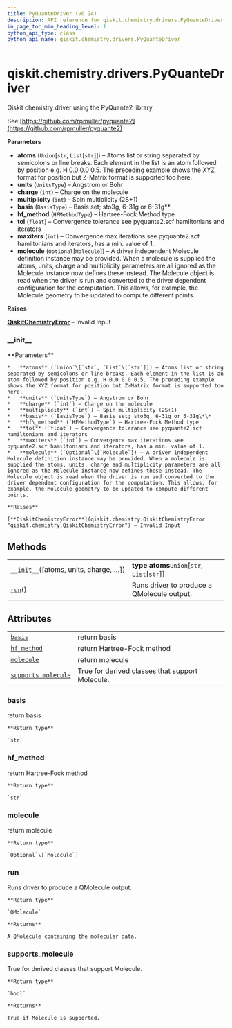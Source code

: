 ```yaml
---
title: PyQuanteDriver (v0.24)
description: API reference for qiskit.chemistry.drivers.PyQuanteDriver in qiskit v0.24
in_page_toc_min_heading_level: 1
python_api_type: class
python_api_name: qiskit.chemistry.drivers.PyQuanteDriver
---
```


<span id="qiskit-chemistry-drivers-pyquantedriver" />

# qiskit.chemistry.drivers.PyQuanteDriver

<Class id="qiskit.chemistry.drivers.PyQuanteDriver" isDedicatedPage={true} github="https://github.com/qiskit-community/qiskit-aqua/tree/stable/0.8/qiskit/chemistry/drivers/pyquanted/pyquantedriver.py" signature="PyQuanteDriver(atoms='H 0.0 0.0 0.0; H 0.0 0.0 0.735', units=<UnitsType.ANGSTROM: 'Angstrom'>, charge=0, multiplicity=1, basis=<BasisType.BSTO3G: 'sto3g'>, hf_method=<HFMethodType.RHF: 'rhf'>, tol=1e-08, maxiters=100, molecule=None)" modifiers="class">
  Qiskit chemistry driver using the PyQuante2 library.

  See [https://github.com/rpmuller/pyquante2](https://github.com/rpmuller/pyquante2)

  **Parameters**

  *   **atoms** (`Union`\[`str`, `List`\[`str`]]) – Atoms list or string separated by semicolons or line breaks. Each element in the list is an atom followed by position e.g. H 0.0 0.0 0.5. The preceding example shows the XYZ format for position but Z-Matrix format is supported too here.
  *   **units** (`UnitsType`) – Angstrom or Bohr
  *   **charge** (`int`) – Charge on the molecule
  *   **multiplicity** (`int`) – Spin multiplicity (2S+1)
  *   **basis** (`BasisType`) – Basis set; sto3g, 6-31g or 6-31g\*\*
  *   **hf\_method** (`HFMethodType`) – Hartree-Fock Method type
  *   **tol** (`float`) – Convergence tolerance see pyquante2.scf hamiltonians and iterators
  *   **maxiters** (`int`) – Convergence max iterations see pyquante2.scf hamiltonians and iterators, has a min. value of 1.
  *   **molecule** (`Optional`\[`Molecule`]) – A driver independent Molecule definition instance may be provided. When a molecule is supplied the atoms, units, charge and multiplicity parameters are all ignored as the Molecule instance now defines these instead. The Molecule object is read when the driver is run and converted to the driver dependent configuration for the computation. This allows, for example, the Molecule geometry to be updated to compute different points.

  **Raises**

  [**QiskitChemistryError**](qiskit.chemistry.QiskitChemistryError "qiskit.chemistry.QiskitChemistryError") – Invalid Input

  ### \_\_init\_\_

  <Function id="qiskit.chemistry.drivers.PyQuanteDriver.__init__" signature="__init__(atoms='H 0.0 0.0 0.0; H 0.0 0.0 0.735', units=<UnitsType.ANGSTROM: 'Angstrom'>, charge=0, multiplicity=1, basis=<BasisType.BSTO3G: 'sto3g'>, hf_method=<HFMethodType.RHF: 'rhf'>, tol=1e-08, maxiters=100, molecule=None)">
    **Parameters**

    *   **atoms** (`Union`\[`str`, `List`\[`str`]]) – Atoms list or string separated by semicolons or line breaks. Each element in the list is an atom followed by position e.g. H 0.0 0.0 0.5. The preceding example shows the XYZ format for position but Z-Matrix format is supported too here.
    *   **units** (`UnitsType`) – Angstrom or Bohr
    *   **charge** (`int`) – Charge on the molecule
    *   **multiplicity** (`int`) – Spin multiplicity (2S+1)
    *   **basis** (`BasisType`) – Basis set; sto3g, 6-31g or 6-31g\*\*
    *   **hf\_method** (`HFMethodType`) – Hartree-Fock Method type
    *   **tol** (`float`) – Convergence tolerance see pyquante2.scf hamiltonians and iterators
    *   **maxiters** (`int`) – Convergence max iterations see pyquante2.scf hamiltonians and iterators, has a min. value of 1.
    *   **molecule** (`Optional`\[`Molecule`]) – A driver independent Molecule definition instance may be provided. When a molecule is supplied the atoms, units, charge and multiplicity parameters are all ignored as the Molecule instance now defines these instead. The Molecule object is read when the driver is run and converted to the driver dependent configuration for the computation. This allows, for example, the Molecule geometry to be updated to compute different points.

    **Raises**

    [**QiskitChemistryError**](qiskit.chemistry.QiskitChemistryError "qiskit.chemistry.QiskitChemistryError") – Invalid Input
  </Function>

  ## Methods

  |                                                                                                                                                |                                               |
  | ---------------------------------------------------------------------------------------------------------------------------------------------- | --------------------------------------------- |
  | [`__init__`](#qiskit.chemistry.drivers.PyQuanteDriver.__init__ "qiskit.chemistry.drivers.PyQuanteDriver.__init__")(\[atoms, units, charge, …]) | **type atoms**`Union`\[`str`, `List`\[`str`]] |
  | [`run`](#qiskit.chemistry.drivers.PyQuanteDriver.run "qiskit.chemistry.drivers.PyQuanteDriver.run")()                                          | Runs driver to produce a QMolecule output.    |

  ## Attributes

  |                                                                                                                                               |                                                 |
  | --------------------------------------------------------------------------------------------------------------------------------------------- | ----------------------------------------------- |
  | [`basis`](#qiskit.chemistry.drivers.PyQuanteDriver.basis "qiskit.chemistry.drivers.PyQuanteDriver.basis")                                     | return basis                                    |
  | [`hf_method`](#qiskit.chemistry.drivers.PyQuanteDriver.hf_method "qiskit.chemistry.drivers.PyQuanteDriver.hf_method")                         | return Hartree-Fock method                      |
  | [`molecule`](#qiskit.chemistry.drivers.PyQuanteDriver.molecule "qiskit.chemistry.drivers.PyQuanteDriver.molecule")                            | return molecule                                 |
  | [`supports_molecule`](#qiskit.chemistry.drivers.PyQuanteDriver.supports_molecule "qiskit.chemistry.drivers.PyQuanteDriver.supports_molecule") | True for derived classes that support Molecule. |

  ### basis

  <Attribute id="qiskit.chemistry.drivers.PyQuanteDriver.basis">
    return basis

    **Return type**

    `str`
  </Attribute>

  ### hf\_method

  <Attribute id="qiskit.chemistry.drivers.PyQuanteDriver.hf_method">
    return Hartree-Fock method

    **Return type**

    `str`
  </Attribute>

  ### molecule

  <Attribute id="qiskit.chemistry.drivers.PyQuanteDriver.molecule">
    return molecule

    **Return type**

    `Optional`\[`Molecule`]
  </Attribute>

  ### run

  <Function id="qiskit.chemistry.drivers.PyQuanteDriver.run" signature="run()">
    Runs driver to produce a QMolecule output.

    **Return type**

    `QMolecule`

    **Returns**

    A QMolecule containing the molecular data.
  </Function>

  ### supports\_molecule

  <Attribute id="qiskit.chemistry.drivers.PyQuanteDriver.supports_molecule">
    True for derived classes that support Molecule.

    **Return type**

    `bool`

    **Returns**

    True if Molecule is supported.
  </Attribute>
</Class>

